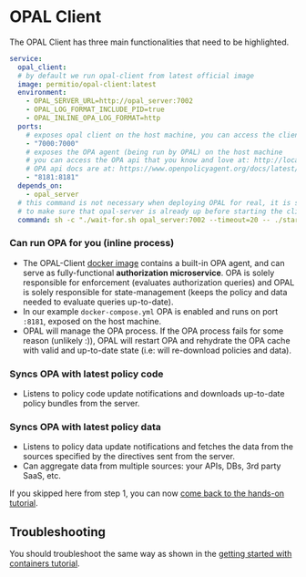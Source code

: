 # OPAL Client

The OPAL Client has three main functionalities that need to be highlighted.

```yml
service:
  opal_client:
  # by default we run opal-client from latest official image
  image: permitio/opal-client:latest
  environment:
    - OPAL_SERVER_URL=http://opal_server:7002
    - OPAL_LOG_FORMAT_INCLUDE_PID=true
    - OPAL_INLINE_OPA_LOG_FORMAT=http
  ports:
    # exposes opal client on the host machine, you can access the client at: http://localhost:7000
    - "7000:7000"
    # exposes the OPA agent (being run by OPAL) on the host machine
    # you can access the OPA api that you know and love at: http://localhost:8181
    # OPA api docs are at: https://www.openpolicyagent.org/docs/latest/rest-api/
    - "8181:8181"
  depends_on:
    - opal_server
  # this command is not necessary when deploying OPAL for real, it is simply a trick for dev environments
  # to make sure that opal-server is already up before starting the client.
  command: sh -c "./wait-for.sh opal_server:7002 --timeout=20 -- ./start.sh"
```

### Can run OPA for you (inline process)

- The OPAL-Client [docker image](https://hub.docker.com/r/permitio/opal-client) contains a built-in OPA agent,
  and can serve as fully-functional **authorization microservice**. OPA is solely responsible for enforcement
  (evaluates authorization queries) and OPAL is solely responsible for state-management (keeps the policy and data
  needed to evaluate queries up-to-date).
- In our example `docker-compose.yml` OPA is enabled and runs on port `:8181`, exposed on the host machine.
- OPAL will manage the OPA process. If the OPA process fails for some reason (unlikely :)), OPAL will restart OPA and
  rehydrate the OPA cache with valid and up-to-date state (i.e: will re-download policies and data).

### Syncs OPA with latest policy code

- Listens to policy code update notifications and downloads up-to-date policy bundles from the server.

### Syncs OPA with latest policy data

- Listens to policy data update notifications and fetches the data from the sources specified by the directives
  sent from the server.
- Can aggregate data from multiple sources: your APIs, DBs, 3rd party SaaS, etc.

If you skipped here from step 1, you can now [come back to the hands-on tutorial](#eval-query-opa).

## <a name="troubleshooting"></a> Troubleshooting

You should troubleshoot the same way as shown in the [getting started with containers tutorial](get_started_with_opal_using_docker#troubleshooting).
